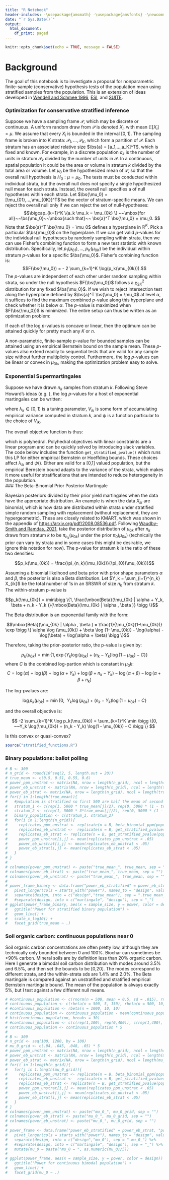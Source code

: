 ```yaml
---
title: "R Notebook"
header-includes: -\usepackage{amsmath} -\usepackage{amsfonts} -\newcommand{\bs}{\boldsymbol}
date: "`r Sys.Date()`"
output:
  html_document:
    df_print: paged
---
```


```r
knitr::opts_chunk$set(echo = TRUE, message = FALSE)
```

# Background

The goal of this notebook is to investigate a proposal for nonparametric finite-sample (conservative) hypothesis tests of the population mean using stratified samples from the population. This is an extension of ideas developed in [Wendell and Schmee 1996](https://www.tandfonline.com/doi/abs/10.1080/01621459.1996.10476950), [ESI](https://github.com/pbstark/Strat), and [SUITE](https://arxiv.org/abs/1809.04235). 

### Optimization for conservative stratified inference

Suppose we have a sampling frame $\mathcal{P}$, which may be discrete or continuous. A uniform random draw from $\mathcal{P}$ is denoted $X_i$, with mean $\mathbb{E}[X_i] = \mu$. We assume that every $X_i$ is bounded in the interval $[0,1]$. The sampling frame is broken into $K$ strata: $\mathcal{P}_1,...,\mathcal{P}_K$, which form a partition of $\mathcal{P}$. Each stratum has an associated relative size $\bs{a} = [a_1,...,a_K]^T$, which is fixed and known. For example, in a discrete population $a_k$ is the number of units in stratum $\mathcal{P}_k$ divided by the number of units in $\mathcal{P}$. In a continuous, spatial population it could be the area or volume in stratum $k$ divided by the total area or volume. Let $\mu_0$ be the hypothesized mean of $\mathcal{P}$, so that the overall null hypothesis is $H_0: \mu = \mu_0$. The tests must be conducted within individual strata, but the overall null does not specify a single hypothesized null mean for each strata. Instead, the overall null specifies a \textit{set} of null hypotheses within each strata. Let $\bs{\mu_0} = [\mu_{01},...,\mu_{0K}]^T$ be the vector of stratum-specific means. We can reject the overall null only if we can reject the set of null-hypotheses:
$$\bigcap_{k=1}^K \{a_k  \mu_k  = \mu_{0k} \} ~~\mbox{for all}~~\bs{\mu_0}~~\mbox{such that}~~ \bs{a}^T \bs{\mu_0} = \mu_0. $$
Note that $\bs{a}^T \bs{\mu_0} = \mu_0$ defines a hyperplane in $\mathbb{R}^K$. Pick a particular $\bs{\mu_0}$ on the hyperplane. If we can get valid $p$-values for the individual null hypotheses by randomly sampling within strata, then we can use Fisher's combining function to form a new test statistic with known distribution. Specifically, let $p_1(\mu_{01}),...,p_K(\mu_{0K})$ be the individual within stratum $p$-values for a specific $\bs{\mu_0}$. Fisher's combining function is:
$$F(\bs{\mu_0}) = - 2 \sum_{k=1}^K \log(p_k(\mu_{0k})).$$
The $p$-values are independent of each other under random sampling within strata, so under the null hypothesis $F(\bs{\mu_0})$ follows a $\chi^2_{2K}$ distribution for any fixed $\bs{\mu_0}$. If we wish to reject \textit{every} intersection test along the hyperplane defined by $\bs{a}^T \bs{\mu_0} = \mu_0$ at level $\alpha$, it suffices to find the maximum combined $p$-value along this hyperplane and check whether it is below $\alpha$. The $p$-value is maximized when $F(\bs{\mu_0})$ is minimized. The entire setup can thus be written as an optimization problem:

\begin{align*}
    \min_{\bs{\mu_0}}& -2 \sum_{k=1}^K \log(p_k(\mu_{0k}))\\
    &\mbox{s.t.}\\
    &\bs{a}^T \bs{\mu_0} = \mu_0\\
    &\bs{\mu_0} \in [0,1]^K
\end{align*}
If each of the log $p$-values is concave or linear, then the optimum can be attained quickly for pretty much any $K$ or $n$. 


A non-parametric, finite-sample $p$-value for bounded samples can be attained using an empirical Bernstein bound on the sample mean. These $p$-values also extend readily to sequential tests that are valid for any sample size without further multiplicity control. Furthermore, the log $p$-values can be linear or convex in $\mu_{0k}$, making the optimization problem easy to solve. 

### Exponential Supermartingales

Suppose we have drawn $n_k$ samples from stratum $k$. Following Steve Howard's ideas (e.g. \url{https://arxiv.org/abs/1810.08240}), the log $p$-values for a host of exponential martingales can be written:
\begin{align*}
    \log p_k(\mu_{0k}) &= 0 \wedge \sum_{i=1}^{n_k}  \left [ \psi(\lambda_{ik}) V_{i k} -  \lambda_{ik} (X_{ik} - \mu_{0k}) \right ] 
\end{align*}

where $\lambda_k \in [0,1)$ is a tuning parameter, $V_{i k}$ is some form of accumulating empirical variance computed in stratum $k$, and $\psi$ is a function particular to the choice of $V_{i k}$. 


The overall objective function is thus:

\begin{align*}
    -2 \sum_{k=1}^K \log p_k(\mu_{0k}) &=
    -2 \sum_{k=1}^K \left \{ 0 \wedge \sum_{i=1}^{n_k}  \left [ \psi(\lambda_{ik}) V_{i k} -  \lambda_{ik} (X_{ik} - \mu_{0k}) \right ] \right \},\\
\end{align*}

which is polyhedral. Polyhedral objectives with linear constraints are a linear program and can be quickly solved by introducing slack variables. The code below includes the function `get_stratified_pvalue()` which runs this LP for either empirical Bernstein or Hoeffding bounds. These choices affect $\lambda_{ik}$ and $\psi()$. Either are valid for a [0,1] valued population, but the empirical Bernstein bound adapts to the variance of the strata, which makes it more useful for stratifications that are intended to reduce heterogeneity in the population.   
### The Beta-Binomial Prior Posterior Martingale

Bayesian posteriors divided by their prior yield martingales when the data have the appropriate distribution. An example is when the data $X_{ik}$ are binomial, which is how data are distributed within strata under stratified simple random sampling with replacement (without replacement, they are hypergeometric). These are closely related to KMART, which was shown in the appendix of [https://arxiv.org/pdf/2008.08536.pdf](https://arxiv.org/pdf/2008.08536.pdf). Following [Waudby-Smith and Ramdas, 2021](https://arxiv.org/pdf/2006.04347.pdf), take the posterior distribution of $\mu_{0k}$ after $n_k$ draws from stratum $k$ to be $\pi_{n_k}(\mu_{0k})$ under the prior $\pi_{0}(\mu_{0k})$ (technically the prior can vary by strata and in some cases this might be desirable, we ignore this notation for now). The p-value for stratum $k$ is the ratio of these two densities:

$$p_k(\mu_{0k}) = \frac{\pi_{n_k}(\mu_{0k})}{\pi_{0}(\mu_{0k})}$$

Assuming a binomial likelhood and beta prior with prior shape parameters $\alpha$ and $\beta$, the posterior is also a Beta distribution. Let $Y_k = \sum_{i=1}^{n_k} X_{ik}$ be the total number of 1s in an SRSWR of size $n_k$ from stratum $k$. The within-stratum p-value is

$$p_k(\mu_{0k}) = \min\bigg \{1, \frac{\mbox{Beta}(\mu_{0k} | \alpha + Y_k, \beta + n_k - Y_k )}{\mbox{Beta}(\mu_{0k} | \alpha , \beta )} \bigg \}$$

The Beta distribution is an exponential family with the form:

$$\mbox{Beta}(\mu_{0k} | \alpha , \beta ) = \frac{1}{\mu_{0k}(1-\mu_{0k})} \exp \bigg \{  \alpha \log (\mu_{0k}) + \beta \log (1- \mu_{0k}) - \log(\alpha) - \log(\beta) + \log(\alpha + \beta) \bigg \}$$

Therefore, taking the prior-posterior ratio, the p-value is given by:


$$ p_k(\mu_{0k}) = \min \bigg \{ 1, \exp \big \{ Y_k \log(\mu_{0k}) + (n_k - Y_k) \log(1 - \mu_{0k}) - C \big \} \bigg \} $$
where $C$ is the combined log-partion which is constant in $\mu_0k$:
$$ C = \log(\alpha) + \log(\beta) + \log(\alpha + Y_k) + \log(\beta + n_k - Y_k) - \log(\alpha + \beta) - \log(\alpha + \beta + n_k) $$

The log-pvalues are:

$$ \log p_k(\mu_{0k}) = \min \bigg \{0,  ~~Y_k \log(\mu_{0k}) + (n_k - Y_k) \log(1 - \mu_{0k}) - C  \bigg \} $$

and the overall objective is:

$$ -2 \sum_{k=1}^K \log p_k(\mu_{0k}) = \sum_{k=1}^K \min \bigg \{0,  ~~Y_k \log(\mu_{0k}) + (n_k - Y_k) \log(1 - \mu_{0k}) - C  \bigg \} $$

Is this convex or quasi-convex?


```r
source("stratified_functions.R")
```

### Binary populations: ballot polling

```r
# B <- 300
# n_grid <- round(10^seq(2, 5, length.out = 20))
# true_mean <- c(0.5, 0.51, 0.55, 0.6)
# power_ppm_unstrat <- matrix(NA, nrow = length(n_grid), ncol = length(true_mean))
# power_eb_unstrat <- matrix(NA, nrow = length(n_grid), ncol = length(true_mean))
# power_eb_strat <- matrix(NA, nrow = length(n_grid), ncol = length(true_mean))
# for(j in 1:length(true_mean)){
#   #population is stratified so first 500 are half the mean of second 500 values
#   stratum_1 <- c(rep(1, 5000 * true_mean[j]/2), rep(0, 5000 * (1 - true_mean[j]/2))) 
#   stratum_2 <- c(rep(1, 5000 * 3*true_mean[j]/2), rep(0, 5000 * (1 - 3*true_mean[j]/2))) 
#   binary_population <- c(stratum_1, stratum_2)
#   for(i in 1:length(n_grid)){
#     replicates_ppm_unstrat <- replicate(n = B, beta_binomial_ppm(population = sample(binary_population, size = n_grid[i], replace = TRUE), mu_0 = 0.5, prior_alpha = 1, prior_beta = 1, last = TRUE))
#     replicates_eb_unstrat <-  replicate(n = B, get_stratified_pvalue(population = binary_population, strata = rep(1,1000), mu_0 = 0.5, n = n_grid[i], method = "empirical_bernstein"))
#     replicates_eb_strat <- replicate(n = B, get_stratified_pvalue(population = binary_population, strata = c(rep(1,500), rep(2, 500)), mu_0 = 0.5, n = c(n_grid[i]/2,n_grid[i]/2), method = "empirical_bernstein"))
#     power_ppm_unstrat[i,j] <- mean(replicates_ppm_unstrat < .05)
#     power_eb_unstrat[i,j] <- mean(replicates_eb_unstrat < .05)
#     power_eb_strat[i,j] <- mean(replicates_eb_strat < .05)
#   }
# }
# 
# colnames(power_ppm_unstrat) <- paste("true_mean_", true_mean, sep = "")
# colnames(power_eb_strat) <- paste("true_mean_", true_mean, sep = "")
# colnames(power_eb_unstrat) <- paste("true_mean_", true_mean, sep = "")
# 
# power_frame_binary <- data.frame("power_eb_stratified" = power_eb_strat, "power_eb_unstratified" = power_eb_unstrat, "power_ppm_unstratified" = power_ppm_unstrat, "sample_size" = n_grid) %>%
#   pivot_longer(cols = starts_with("power"), names_to = "design", values_to = "power", names_prefix = "power_") %>%
#   separate(design, into = c("design","true_mean"), sep = ".true_mean_") 
#   #separate(design, into = c("martingale", "design"), sep = "_")
# ggplot(power_frame_binary, aes(x = sample_size, y = power, color = design)) +
#   ggtitle("Power for stratified binary population") +
#   geom_line() + 
#   scale_x_log10() +
#   facet_grid(true_mean ~ .)
```


### Soil organic carbon: continuous populations near 0

Soil organic carbon concentrations are often pretty low, although they are technically only bounded between 0 and 100%. Biochar can sometimes be >90% carbon. Mineral soils are by definition less than 20% organic carbon. Here I generate a bimodal soil carbon distribution with modes around 3.5% and 6.5%, and then set the bounds to be [0,20]. The modes correspond to different strata, and the within-strata sds are 1.4% and 2.0%. The Beta martingale is compared against an unstratified and stratified empirical Bernstein martingale bound. The mean of the population is always exactly 5%, but I test against a few different null means.    

```r
# #continuous_population <- c(rnorm(n = 500, mean = 0.5, sd = .015), rnorm(n = 500, mean = .6, sd = .015))
# continuous_population <- c(rbeta(n = 500, 5, 150), rbeta(n = 500, 10, 145))
# #continuous_population <- rbeta(n = 1000, 10, 10)
# continuous_population <- continuous_population - mean(continuous_population) + .05
# hist(continuous_population, breaks = 30)
# #continuous_population <- c(c(rep(1,100), rep(0,400)), c(rep(1,400), rep(0,100)))
# continuous_population <- continuous_population * 5
# 
# B <- 300
# n_grid <- seq(100, 1200, by = 100)
# mu_0_grid <- c(.04, .045, .048, .05) * 5
# power_ppm_unstrat <- matrix(NA, nrow = length(n_grid), ncol = length(true_mean))
# power_eb_unstrat <- matrix(NA, nrow = length(n_grid), ncol = length(mu_0_grid))
# power_eb_strat <- matrix(NA, nrow = length(n_grid), ncol = length(mu_0_grid))
# for(i in 1:length(n_grid)){
#   for(j in 1:length(mu_0_grid)){
#     replicates_ppm_unstrat <- replicate(n = B, beta_binomial_ppm(population = sample(continuous_population, size = n_grid[i], replace = TRUE), mu_0 = mu_0_grid[j], prior_alpha = 1, prior_beta = 1, last = TRUE))
#     replicates_eb_unstrat <-  replicate(n = B, get_stratified_pvalue(population = continuous_population, strata = rep(1,1000), mu_0 = mu_0_grid[j], n = n_grid[i], method = "empirical_bernstein"))
#     replicates_eb_strat <- replicate(n = B, get_stratified_pvalue(population = continuous_population, strata = c(rep(1,500), rep(2, 500)), mu_0 = mu_0_grid[j], n = c(n_grid[i]/2,n_grid[i]/2), method = "empirical_bernstein"))
#     power_ppm_unstrat[i,j] <- mean(replicates_ppm_unstrat < .05)
#     power_eb_unstrat[i,j] <- mean(replicates_eb_unstrat < .05)
#     power_eb_strat[i,j] <- mean(replicates_eb_strat < .05)
#   }
# }
# colnames(power_ppm_unstrat) <- paste("mu_0_", mu_0_grid, sep = "")
# colnames(power_eb_strat) <- paste("mu_0_", mu_0_grid, sep = "")
# colnames(power_eb_unstrat) <- paste("mu_0_", mu_0_grid, sep = "")
# 
# power_frame <- data.frame("power_eb_stratified" = power_eb_strat, "power_eb_unstratified" = power_eb_unstrat, "power_ppm_unstratified" = power_ppm_unstrat, "sample_size" = n_grid) %>%
#   pivot_longer(cols = starts_with("power"), names_to = "design", values_to = "power", names_prefix = "power_") %>%
#   separate(design, into = c("design","mu_0"), sep = ".mu_0_") %>%
#   #separate(design, into = c("martingale", "design"), sep = "_") %>%
#   mutate(mu_0 = paste("mu_0 = ", as.numeric(mu_0)/5)) 
# 
# ggplot(power_frame, aes(x = sample_size, y = power, color = design)) +
#   ggtitle("Power for continuous bimodal population") +
#   geom_line() + 
#   facet_grid(mu_0 ~ .)
```


